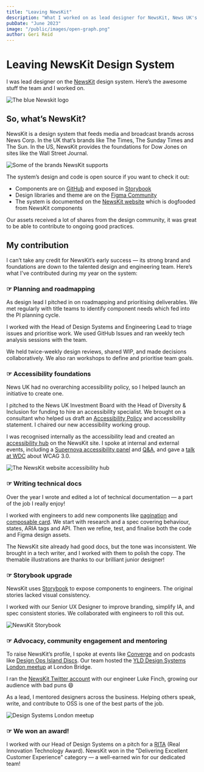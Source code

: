 ```yaml
---
title: "Leaving NewsKit"
description: "What I worked on as lead designer for NewsKit, News UK's design system."
pubDate: "June 2023"
image: "/public/images/open-graph.png"
author: Geri Reid
---
```


# Leaving NewsKit Design System

I was lead designer on the [NewsKit](https://www.newskit.co.uk/) design system. Here’s the awesome stuff the team and I worked on.

![The blue Newskit logo](/images/newskit-logo.png)

## So, what’s NewsKit?

NewsKit is a design system that feeds media and broadcast brands across News Corp. In the UK that’s brands like The Times, The Sunday Times and The Sun. In the US, NewsKit provides the foundations for Dow Jones on sites like the Wall Street Journal.

![Some of the brands NewsKit supports](/images/newskit-brands.png)

The system’s design and code is open source if you want to check it out:

- Components are on [GitHub](https://github.com/newscorp-ghfb/newskit) and exposed in [Storybook](https://storybook.newskit.co.uk/)
- Design libraries and theme are on the [Figma Community](https://www.figma.com/community/file/1225806088244139801/NewsKit---Component-library-and-theme-v5.0)
- The system is documented on the [NewsKit website](https://www.newskit.co.uk/) which is dogfooded from NewsKit components

Our assets received a lot of shares from the design community, it was great to be able to contribute to ongoing good practices.

## My contribution
I can’t take any credit for NewsKit’s early success — its strong brand and foundations are down to the talented design and engineering team. Here’s what I've contributed during my year on the system:

### ☞ Planning and roadmapping

As design lead I pitched in on roadmapping and prioritising deliverables. We met regularly with title teams to identify component needs which fed into the PI planning cycle.

I worked with the Head of Design Systems and Engineering Lead to triage issues and prioritise work. We used GitHub Issues and ran weekly tech analysis sessions with the team.

We held twice-weekly design reviews, shared WIP, and made decisions collaboratively. We also ran workshops to define and prioritise team goals.

<div class="space-m"></div>

### ☞ Accessibility foundations

News UK had no overarching accessibility policy, so I helped launch an initiative to create one.

I pitched to the News UK Investment Board with the Head of Diversity & Inclusion for funding to hire an accessibility specialist. We brought on a consultant who helped us draft an [Accessibility Policy](https://www.newskit.co.uk/help/accessibility-statement/) and accessibility statement. I chaired our new accessibility working group.

I was recognised internally as the accessibility lead and created an [accessibility hub](https://www.newskit.co.uk/getting-started/accessibility/getting-started/) on the NewsKit site. I spoke at internal and external events, including a [Supernova accessibility panel](https://www.supernova.io/blog/scaling-accessibility-through-your-design-system-panel-recap) and [Q&A](https://www.supernova.io/blog/accessibility-and-design-systems-the-deep-dive-q-and-a), and gave a [talk at WDC](https://www.gerireid.com/designing-an-accessible-future.html) about WCAG 3.0.

![The NewsKit website accessibility hub](/images/accessibility-hub.png)

### ☞ Writing technical docs

Over the year I wrote and edited a lot of technical documentation — a part of the job I really enjoy!

I worked with engineers to add new components like [pagination](https://www.newskit.co.uk/components/pagination/) and [composable card](https://www.newskit.co.uk/components/card-composable/). We start with research and a spec covering behaviour, states, ARIA tags and API. Then we refine, test, and finalise both the code and Figma design assets.

The NewsKit site already had good docs, but the tone was inconsistent. We brought in a tech writer, and I worked with them to polish the copy. The themable illustrations are thanks to our brilliant junior designer!

<div class="space-m"></div>

### ☞ Storybook upgrade

NewsKit uses [Storybook](https://storybook.newskit.co.uk/) to expose components to engineers. The original stories lacked visual consistency.

I worked with our Senior UX Designer to improve branding, simplify IA, and spec consistent stories. We collaborated with engineers to roll this out.

![NewsKit Storybook](/images/newskit-storybook.png)

### ☞ Advocacy, community engagement and mentoring

To raise NewsKit’s profile, I spoke at events like [Converge](https://www.gerireid.com/converge.html) and on podcasts like [Design Ops Island Discs](https://open.spotify.com/episode/3mcQ3P2KEhTrDW8BjvNf2o?si=6fD_ElQERAmNaPlcR-7ouQ&nd=1). Our team hosted the [YLD Design Systems London meetup](https://www.yld.io/blog/design-systems-london-6/) at London Bridge.

I ran the [NewsKit Twitter account](https://twitter.com/newskitdesign) with our engineer Luke Finch, growing our audience with bad puns 😄

As a lead, I mentored designers across the business. Helping others speak, write, and contribute to OSS is one of the best parts of the job.

![Design Systems London meetup](/images/ds-meetup.jpeg)

### ☞ We won an award!

I worked with our Head of Design Systems on a pitch for a [RITA](https://www.linkedin.com/posts/elliscapon_news-uk-win-again-at-the-ritas-footage-activity-7065400198583197696--hB0?utm_source=share&utm_medium=member_desktop) (Real Innovation Technology Award). NewsKit won in the "Delivering Excellent Customer Experience" category — a well-earned win for our dedicated team!
